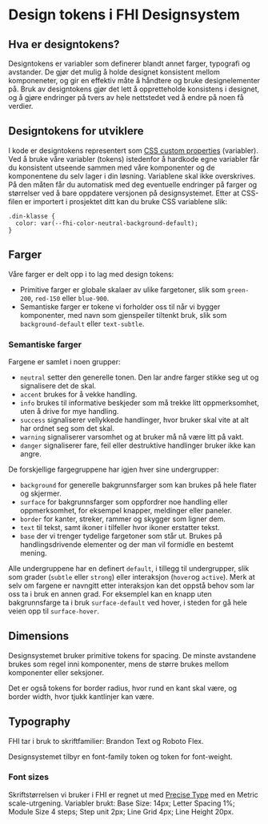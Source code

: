 
<Meta title="Design Tokens/Introduksjon" />

# Design tokens i FHI Designsystem

## Hva er designtokens?

Designtokens er variabler som definerer blandt annet farger, typografi og avstander. De gjør det mulig å holde designet konsistent mellom 
komponeneter, og gir en effektiv måte å håndtere og bruke designelementer på. Bruk av designtokens gjør det lett å oppretteholde konsistens i 
designet, og å gjøre endringer på tvers av hele nettstedet ved å endre på noen få verdier. 

## Designtokens for utviklere

I kode er designtokens representert som [CSS custom properties](https://developer.mozilla.org/en-US/docs/Web/CSS/CSS_cascading_variables/Using_CSS_custom_properties) (variabler).
Ved å bruke våre variabler (tokens) istedenfor å hardkode egne variabler får du konsistent utseende sammen med våre komponenter og de komponentene du selv lager i din løsning. 
Variablene skal ikke overskrives. På den måten får du automatisk med deg eventuelle endringer på farger og størrelser ved å bare oppdatere versjonen på designsystemet.
Etter at CSS-filen er importert i prosjektet ditt kan du bruke CSS variablene slik:
```
.din-klasse {
  color: var(--fhi-color-neutral-background-default);
}
```

## Farger

Våre farger er delt opp i to lag med design tokens:

- Primitive farger er globale skalaer av ulike fargetoner, slik som `green-200`, `red-150` eller `blue-900`.
- Semantiske farger er tokene vi forholder oss til når vi bygger komponenter, med navn som gjenspeiler tiltenkt bruk, slik som `background-default` eller `text-subtle`.

### Semantiske farger

Fargene er samlet i noen grupper:

- `neutral` setter den generelle tonen. Den lar andre farger stikke seg ut og signalisere det de skal.
- `accent` brukes for å vekke handling.
- `info` brukes til informative beskjeder som må trekke litt oppmerksomhet, uten å drive for mye handling.
- `success` signaliserer vellykkede handlinger, hvor bruker skal vite at alt har ordnet seg som det skal.
- `warning` signaliserer varsomhet og at bruker må nå være litt på vakt.
- `danger` signaliserer fare, feil eller destruktive handlinger bruker ikke kan angre.

De forskjellige fargegruppene har igjen hver sine undergrupper:

- `background` for generelle bakgrunnsfarger som kan brukes på hele flater og skjermer.
- `surface` for bakgrunnsfarger som oppfordrer noe handling eller oppmerksomhet, for eksempel knapper, meldinger eller paneler.
- `border` for kanter, streker, rammer og skygger som ligner dem.
- `text` til tekst, samt ikoner i tilfeller hvor ikoner erstatter tekst.
- `base` der vi trenger tydelige fargetoner som står ut. Brukes på handlingsdrivende elementer og der man vil formidle en bestemt mening.

Alle undergruppene har en definert `default`, i tillegg til undergrupper, slik som grader (`subtle` eller `strong`) eller interaksjon (`hover`og `active`).
Merk at selv om fargene er navngitt etter interaksjon kan det oppstå behov som lar oss ta i bruk en annen grad. For eksemplel kan en knapp uten bakgrunnsfarge ta i bruk `surface-default` ved hover, i steden for gå hele veien opp til `surface-hover`.

## Dimensions

Designsystemet bruker primitive tokens for spacing. De minste avstandene brukes som regel inni komponenter, mens de større brukes mellom komponenter eller seksjoner.

Det er også tokens for border radius, hvor rund en kant skal være, og border width, hvor tjukk kantlinjer kan være.

## Typography

FHI tar i bruk to skriftfamilier: Brandon Text og Roboto Flex.

Designsystemet tilbyr en font-family token og token for font-weight.

### Font sizes

Skriftstørrelsen vi bruker i FHI er regnet ut med [Precise Type](https://precise-type.com/metric-scale.html) med en Metric scale-utrgening.
Variabler brukt: Base Size: 14px; Letter Spacing 1%; Module Size 4 steps; Step unit 2px; Line Grid 4px; Line Height 20px.
